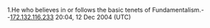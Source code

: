 1.He who believes in or follows the basic tenets of Fundamentalism.--[[User:172.132.116.233|172.132.116.233]] 20:04, 12 Dec 2004 (UTC)